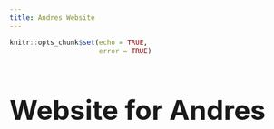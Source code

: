 ```yaml
---
title: Andres Website
---
```


```r
knitr::opts_chunk$set(echo = TRUE,
                      error = TRUE)
```
<font size = 5>

# Website for Andres

